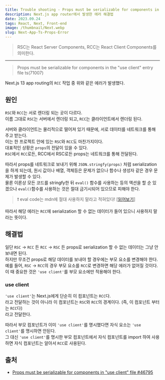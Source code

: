 ```yaml
---
title: Trouble shooting - Props must be serializable for components in the "use client" entry file .ts(71007)
description: Next.js app router에서 발생한 에러 해결법
date: 2023.09.24
tags: React, Next, Front-end
image: /thumbnail/Next.webp
slug: Next-App-Ts-Props-Error
---
```


> RSC는 React Server Components, RCC는 React Client Components를 의미한다.

---

> Props must be serializable for components in the "use client" entry file ts(71007)

Next.js 13 app routing의 `RCC` 작업 중 위와 같은 에러가 발생했다.

## 원인

`RSC`와 `RCC`는 서로 렌더링 되는 곳이 다르다.  
이름 그대로 `RSC`는 서버에서 렌더링 되고, `RCC`는 클라이언트에서 렌더링 된다.

서버와 클라이언트는 물리적으로 떨어져 있기 때문에, 서로 데이터를 네트워크를 통해 주고 받는다.  
이는 한 프로젝트 안에 있는 `RSC`와 `RCC`도 마찬가지이다.  
대표적인 상황은 `props`의 전달이 있을 수 있다.  
`RSC`에서 `RCC`로든, RCC에서 RSC로든 props는 네트워크를 통해 전달된다.

따라서 props를 네트워크로 보내기 위해 `JSON.stringfy(props)` 처럼 serialization을 하게 되는데, 원시 값이나 배열, 객체등은 문제가 없으나 함수나 생성자 같은 경우 문제가 발생할 수 있다.  
물론 이론상 모든 코드를 stringfy한 뒤 `eval()` 함수를 사용하는 등의 액션을 할 순 있겠으나 `eval()`함수를 사용하는 것은 절대 금기시되어 있으므로 피해야 한다.

> ❗ eval code는 mdn에 절대 사용하지 말라고 적혀있다! [[읽어보기](https://developer.mozilla.org/en-US/docs/Web/JavaScript/Reference/Global_Objects/eval)]

따라서 해당 에러는 `RCC`에 serialization 할 수 없는 데이터가 들어 있으니 사용하지 말라는 뜻이다.

## 해결법

일단 `RSC` -> `RCC` 든 `RCC` -> `RSC` 든 props로 serialization 할 수 없는 데이터는 그냥 안보내면 된다.  
하지만 무조건 props로 해당 데이터를 보내야 할 경우에는 부모 요소를 변경해야 한다.  
예를 들어, `RSC` -> `RCC`의 경우 부모 요소를 `RCC`로 변경하면 해당 에러가 없어질 것이다.  
이 때 중요한 것은 `'use client'`를 부모 요소에만 적용해야 한다.

### use client

`'use client'`는 Next.js에게 단순히 이 컴포넌트는 `RCC`다.  
라고 전달하는 것이 아니라 이 컴포넌트는 `RSC`와 `RCC`의 경계이다. (즉, 이 컴포넌트 부터는 `RCC`다)  
라고 전달한다.

따라서 부모 컴포넌트가 이미 `'use client'`를 명시했다면 자식 요소는 `'use client'`를 명시하면 안된다.  
그 대신 `'use client'`를 명시한 부모 컴포넌트에서 자식 컴포넌트를 import 하여 사용하면 자식 컴포넌트는 알아서 `RCC`로 사용된다.

## 출처

- [Props must be serializable for components in "use client" file #46795](https://github.com/vercel/next.js/discussions/46795)
